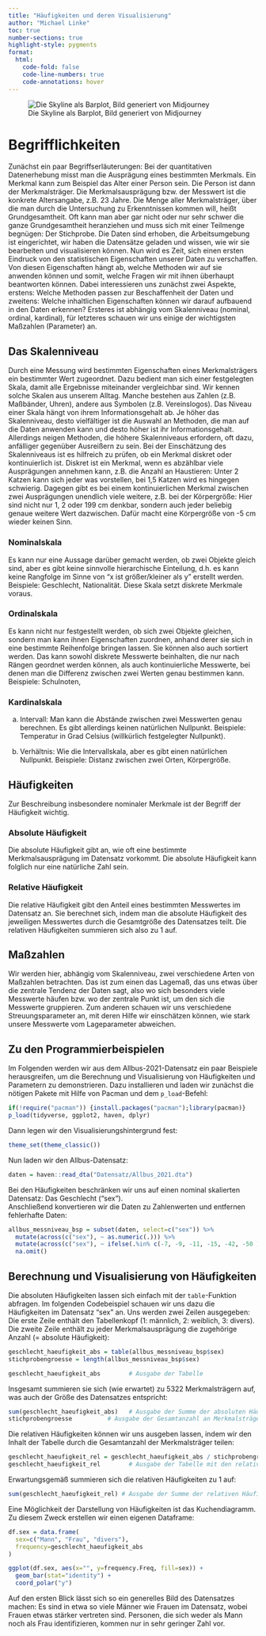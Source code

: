 ```yaml
---
title: "Häufigkeiten und deren Visualisierung"
author: "Michael Linke"
toc: true
number-sections: true
highlight-style: pygments
format:
  html:
    code-fold: false
    code-line-numbers: true
    code-annotations: hover
---
```


![Die Skyline als Barplot, Bild generiert von Midjourney](Bilder/zemkipatrick_comic_style_a_skyline_as_a_barplot_frequencies_num_142385f5-fa6a-4d6c-95ea-8f847faa681a.png)

# Begrifflichkeiten

Zunächst ein paar Begriffserläuterungen: Bei der quantitativen Datenerhebung misst man die Ausprägung eines bestimmten Merkmals. Ein Merkmal kann zum Beispiel das Alter einer Person sein. Die Person ist dann der Merkmalsträger. Die Merkmalsausprägung bzw. der Messwert ist die konkrete Altersangabe, z.B. 23 Jahre. Die Menge aller Merkmalsträger, über die man durch die Untersuchung zu Erkenntnissen kommen will, heißt Grundgesamtheit. Oft kann man aber gar nicht oder nur sehr schwer die ganze Grundgesamtheit heranziehen und muss sich mit einer Teilmenge begnügen: Der Stichprobe. Die Daten sind erhoben, die Arbeitsumgebung ist eingerichtet, wir haben die Datensätze geladen und wissen, wie wir sie bearbeiten und visualisieren können. Nun wird es Zeit, sich einen ersten Eindruck von den statistischen Eigenschaften unserer Daten zu verschaffen. Von diesen Eigenschaften hängt ab, welche Methoden wir auf sie anwenden können und somit, welche Fragen wir mit ihnen überhaupt beantworten können. Dabei interessieren uns zunächst zwei Aspekte, erstens: Welche Methoden passen zur Beschaffenheit der Daten und zweitens: Welche inhaltlichen Eigenschaften können wir darauf aufbauend in den Daten erkennen? Ersteres ist abhängig vom Skalenniveau (nominal, ordinal, kardinal), für letzteres schauen wir uns einige der wichtigsten Maßzahlen (Parameter) an.

## Das Skalenniveau

Durch eine Messung wird bestimmten Eigenschaften eines Merkmalsträgers ein bestimmter Wert zugeordnet. Dazu bedient man sich einer festgelegten Skala, damit alle Ergebnisse miteinander vergleichbar sind. Wir kennen solche Skalen aus unserem Alltag. Manche bestehen aus Zahlen (z.B. Maßbänder, Uhren), andere aus Symbolen (z.B. Vereinslogos). Das Niveau einer Skala hängt von ihrem Informationsgehalt ab. Je höher das Skalenniveau, desto vielfältiger ist die Auswahl an Methoden, die man auf die Daten anwenden kann und desto höher ist ihr Informationsgehalt. Allerdings neigen Methoden, die höhere Skalenniveaus erfordern, oft dazu, anfälliger gegenüber Ausreißern zu sein. Bei der Einschätzung des Skalenniveaus ist es hilfreich zu prüfen, ob ein Merkmal diskret oder kontinuierlich ist. Diskret ist ein Merkmal, wenn es abzählbar viele Ausprägungen annehmen kann, z.B. die Anzahl an Haustieren: Unter 2 Katzen kann sich jeder was vorstellen, bei 1,5 Katzen wird es hingegen schwierig. Dagegen gibt es bei einem kontinuierlichen Merkmal zwischen zwei Ausprägungen unendlich viele weitere, z.B. bei der Körpergröße: Hier sind nicht nur 1, 2 oder 199 cm denkbar, sondern auch jeder beliebig genaue weitere Wert dazwischen. Dafür macht eine Körpergröße von -5 cm wieder keinen Sinn.

### Nominalskala

Es kann nur eine Aussage darüber gemacht werden, ob zwei Objekte gleich sind, aber es gibt keine sinnvolle hierarchische Einteilung, d.h. es kann keine Rangfolge im Sinne von "x ist größer/kleiner als y" erstellt werden. Beispiele: Geschlecht, Nationalität. Diese Skala setzt diskrete Merkmale voraus.

### Ordinalskala

Es kann nicht nur festgestellt werden, ob sich zwei Objekte gleichen, sondern man kann ihnen Eigenschaften zuordnen, anhand derer sie sich in eine bestimmte Reihenfolge bringen lassen. Sie können also auch sortiert werden. Das kann sowohl diskrete Messwerte beinhalten, die nur nach Rängen geordnet werden können, als auch kontinuierliche Messwerte, bei denen man die Differenz zwischen zwei Werten genau bestimmen kann. Beispiele: Schulnoten,

### Kardinalskala

a)  Intervall: Man kann die Abstände zwischen zwei Messwerten genau berechnen. Es gibt allerdings keinen natürlichen Nullpunkt. Beispiele: Temperatur in Grad Celsius (willkürlich festgelegter Nullpunkt).

b)  Verhältnis: Wie die Intervallskala, aber es gibt einen natürlichen Nullpunkt. Beispiele: Distanz zwischen zwei Orten, Körpergröße.

## Häufigkeiten

Zur Beschreibung insbesondere nominaler Merkmale ist der Begriff der Häufigkeit wichtig.

### Absolute Häufigkeit

Die absolute Häufigkeit gibt an, wie oft eine bestimmte Merkmalsausprägung im Datensatz vorkommt. Die absolute Häufigkeit kann folglich nur eine natürliche Zahl sein.

### Relative Häufigkeit

Die relative Häufigkeit gibt den Anteil eines bestimmten Messwertes im Datensatz an. Sie berechnet sich, indem man die absolute Häufigkeit des jeweiligen Messwertes durch die Gesamtgröße des Datensatzes teilt. Die relativen Häufigkeiten summieren sich also zu 1 auf.

## Maßzahlen

Wir werden hier, abhängig vom Skalenniveau, zwei verschiedene Arten von Maßzahlen betrachten. Das ist zum einen das Lagemaß, das uns etwas über die zentrale Tendenz der Daten sagt, also wo sich besonders viele Messwerte häufen bzw. wo der zentrale Punkt ist, um den sich die Messwerte gruppieren. Zum anderen schauen wir uns verschiedene Streuungsparameter an, mit deren Hilfe wir einschätzen können, wie stark unsere Messwerte vom Lageparameter abweichen.

## Zu den Programmierbeispielen

Im Folgenden werden wir aus dem Allbus-2021-Datensatz ein paar Beispiele herausgreifen, um die Berechnung und Visualisierung von Häufigkeiten und Parametern zu demonstrieren. Dazu installieren und laden wir zunächst die nötigen Pakete mit Hilfe von Pacman und dem `p_load`-Befehl:

```r
if(!require("pacman")) {install.packages("pacman");library(pacman)}
p_load(tidyverse, ggplot2, haven, dplyr) 
```

Dann legen wir den Visualisierungshintergrund fest:

```r
theme_set(theme_classic()) 
```

Nun laden wir den Allbus-Datensatz:

```r
daten = haven::read_dta("Datensatz/Allbus_2021.dta")
```

Bei den Häufigkeiten beschränken wir uns auf einen nominal skalierten Datensatz: Das Geschlecht ("sex").\
Anschließend konvertieren wir die Daten zu Zahlenwerten und entfernen fehlerhafte Daten:

```r
allbus_messniveau_bsp = subset(daten, select=c("sex")) %>%                             # <1>
  mutate(across(c("sex"), ~ as.numeric(.))) %>%                                         # <2>      
  mutate(across(c("sex"), ~ ifelse(.%in% c(-7, -9, -11, -15, -42, -50 ), NA,.))) %>%    # <3>
  na.omit()                                                                             # <4>
```

## Berechnung und Visualisierung von Häufigkeiten

Die absoluten Häufigkeiten lassen sich einfach mit der `table`-Funktion abfragen. Im folgenden Codebeispiel schauen wir uns dazu die Häufigkeiten im Datensatz "sex" an. Uns werden zwei Zeilen ausgegeben: Die erste Zeile enthält den Tabellenkopf (1: männlich, 2: weiblich, 3: divers). Die zweite Zeile enthält zu jeder Merkmalsausprägung die zugehörige Anzahl (= absolute Häufigkeit):

```r
geschlecht_haeufigkeit_abs = table(allbus_messniveau_bsp$sex) 
stichprobengroesse = length(allbus_messniveau_bsp$sex)

geschlecht_haeufigkeit_abs        # Ausgabe der Tabelle
```

Insgesamt summieren sie sich (wie erwartet) zu 5322 Merkmalsträgern auf, was auch der Größe des Datensatzes entspricht:

```r
sum(geschlecht_haeufigkeit_abs)   # Ausgabe der Summe der absoluten Häufigkeiten
stichprobengroesse          # Ausgabe der Gesamtanzahl an Merkmalsträgern im Datensatz
```

Die relativen Häufigkeiten können wir uns ausgeben lassen, indem wir den Inhalt der Tabelle durch die Gesamtanzahl der Merkmalsträger teilen:

```r
geschlecht_haeufigkeit_rel = geschlecht_haeufigkeit_abs / stichprobengroesse # Berechnung der relativen Häufigkeiten
geschlecht_haeufigkeit_rel        # Ausgabe der Tabelle mit den relativen Häufigkeiten
```

Erwartungsgemäß summieren sich die relativen Häufigkeiten zu 1 auf:

```r
sum(geschlecht_haeufigkeit_rel) # Ausgabe der Summe der relativen Häufigkeiten
```

Eine Möglichkeit der Darstellung von Häufigkeiten ist das Kuchendiagramm. Zu diesem Zweck erstellen wir einen eigenen Dataframe:

```r

df.sex = data.frame(
  sex=c("Mann", "Frau", "divers"), 
  frequency=geschlecht_haeufigkeit_abs
)

ggplot(df.sex, aes(x="", y=frequency.Freq, fill=sex)) +
  geom_bar(stat="identity") +
  coord_polar("y")
```

Auf den ersten Blick lässt sich so ein generelles Bild des Datensatzes machen: Es sind in etwa so viele Männer wie Frauen im Datensatz, wobei Frauen etwas stärker vertreten sind. Personen, die sich weder als Mann noch als Frau identifizieren, kommen nur in sehr geringer Zahl vor.
